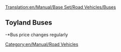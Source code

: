 [[Translation:en/Manual/Base Set/Road Vehicles/Buses]]

{{ru/Manual/Base Set/Road Vehicles/Дорожное транспортное средство|name     = MPS Regal Bus
  |img      = Bus-MPS Regal.png
  |цена     = £4,920 ($9,840)
  |скорость = 56 km/h (35 mph)
  |обслуж   = £426 ($852)
  |разработан = 1930
  |срок     = 12
  |всестимость = 31 пассажиров
}}
{{en/Manual/Base Set/Road Vehicles/RoadVehicle|name     = Hereford Leopard Bus
  |img      = en/Manual/Base Set/Road Vehicles/Bus-Hereford Leopard.png
  |price    = £5,740 ($11,480) 
  |speed    = 88 km/h (55 mph)
  |annual   = £600 ($1,200)
  |designed = 1964
  |life     = 15
  |capacity = 35 пассажир
}}
{{en/Manual/Base Set/Road Vehicles/RoadVehicle|name     = Foster Bus
  |img      = en/Manual/Base Set/Road Vehicles/Bus-foster.png
  |price    = £6,150 ($12,300) 
  |speed    = 112 km/h (70 mph)
  |annual   = £834 ($1,668)
  |designed = 1986
  |life     = 15
  |capacity = 37 пассажир
}}
{{en/Manual/Base Set/Road Vehicles/RoadVehicle|name     = Foster MkII Superbus
  |img      = en/Manual/Base Set/Road Vehicles/Bus-Foster MkII Superbus.png
  |price    = £6,560 ($13,120) 
  |speed    = 127 km/h (79 mph)
  |annual   = £1,125 ($2,250)
  |designed = 2008
  |life     = 15
  |capacity = 40 пассажир
}}

==Toyland Buses==
{{en/Manual/Base Set/Road Vehicles/RoadVehicle|name     = Ploddyphut MkI Bus
  |img      = en/Manual/Base Set/Road Vehicles/Ploddyphut MkI Bus.png
  |price    = *£4,920 
  |speed    = 56 km/h 
  |annual   = £426 
  |designed = 1945
  |life     = 15
  |capacity = 30 пассажир
}}
{{en/Manual/Base Set/Road Vehicles/RoadVehicle|name     = Ploddyphut MkII Bus
  |img      = en/Manual/Base Set/Road Vehicles/Ploddyphut MkII Bus.png
  |price    = *£5,740 
  |speed    = 96 km/h 
  |annual   = £804 
  |designed = 1972
  |life     = 15
  |capacity = 35 пассажир
}}
{{en/Manual/Base Set/Road Vehicles/RoadVehicle|name     = Ploddyphut MkIII Bus
  |img      = en/Manual/Base Set/Road Vehicles/Ploddyphut MkIII Bus.png
  |price    = *£6,560
  |speed    = 120 km/h 
  |annual   = £1,125 
  |designed = 2010
  |life     = 15
  |capacity = 38 пассажир
}}
-*Bus price changes regularly

[[Category:en/Manual/Road Vehicles]]